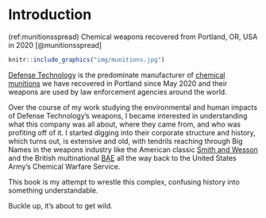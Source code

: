 
# Introduction {-}

(ref:munitionsspread) Chemical weapons recovered from Portland, OR, USA in 2020 [@munitionsspread]

```r
knitr::include_graphics("img/munitions.jpg")
```

[Defense Technology](https://www.defense-technology.com/) is the predominate manufacturer of [chemical munitions](/munitions_library) we have recovered in Portland since May 2020 and their weapons are used by law enforcement agencies around the world.


Over the course of my work studying the environmental and human impacts of Defense Technology's weapons, I became interested in understanding what this company was all about, where they came from, and who was profiting off of it.
I started digging into their corporate structure and history, which turns out, is extensive and old, with tendrils reaching through Big Names in the weapons industry like the American classic [Smith and Wesson](https://en.wikipedia.org/wiki/Smith_%26_Wesson) and the British multinational [BAE](https://en.wikipedia.org/wiki/BAE_Systems) all the way back to the United States Army's Chemical Warfare Service.

This book is my attempt to wrestle this complex, confusing history into something understandable.

Buckle up, it's about to get wild.


